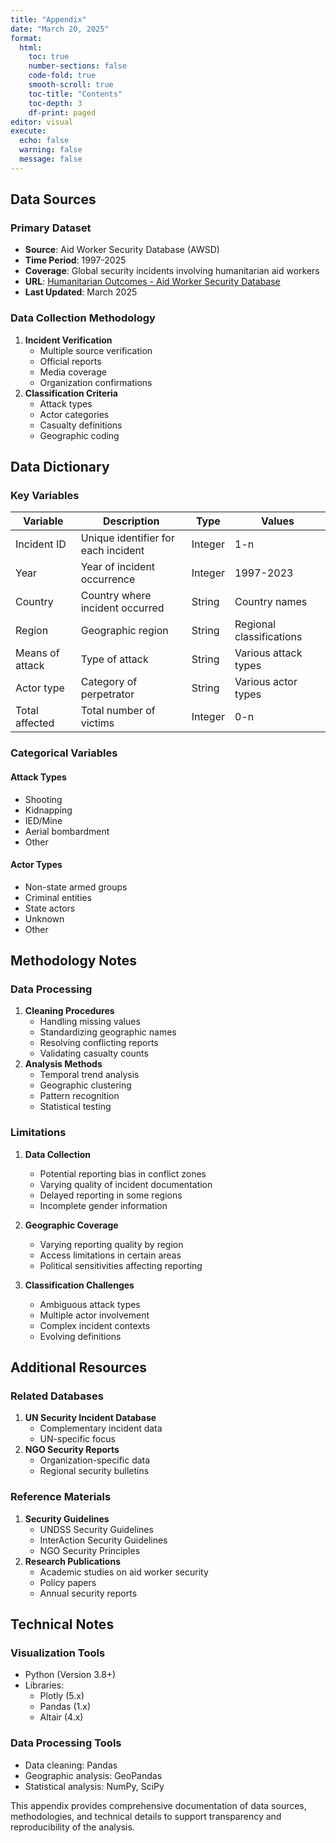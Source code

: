 ```yaml
---
title: "Appendix"
date: "March 20, 2025"
format:
  html: 
    toc: true
    number-sections: false
    code-fold: true
    smooth-scroll: true
    toc-title: "Contents"
    toc-depth: 3
    df-print: paged
editor: visual
execute:
  echo: false
  warning: false
  message: false
---
```



## Data Sources

### Primary Dataset
- **Source**: Aid Worker Security Database (AWSD)
- **Time Period**: 1997-2025
- **Coverage**: Global security incidents involving humanitarian aid workers
- **URL**: [Humanitarian Outcomes - Aid Worker Security Database](https://aidworkersecurity.org/)
- **Last Updated**: March 2025

### Data Collection Methodology

1. **Incident Verification**
   - Multiple source verification
   - Official reports
   - Media coverage
   - Organization confirmations

2. **Classification Criteria**
   - Attack types
   - Actor categories
   - Casualty definitions
   - Geographic coding

## Data Dictionary

### Key Variables
| Variable | Description | Type | Values |
|----------|-------------|------|---------|
| Incident ID | Unique identifier for each incident | Integer | 1-n |
| Year | Year of incident occurrence | Integer | 1997-2023 |
| Country | Country where incident occurred | String | Country names |
| Region | Geographic region | String | Regional classifications |
| Means of attack | Type of attack | String | Various attack types |
| Actor type | Category of perpetrator | String | Various actor types |
| Total affected | Total number of victims | Integer | 0-n |

### Categorical Variables

#### Attack Types

- Shooting
- Kidnapping
- IED/Mine
- Aerial bombardment
- Other

#### Actor Types

- Non-state armed groups
- Criminal entities
- State actors
- Unknown
- Other

## Methodology Notes

### Data Processing

1. **Cleaning Procedures**
   - Handling missing values
   - Standardizing geographic names
   - Resolving conflicting reports
   - Validating casualty counts

2. **Analysis Methods**
   - Temporal trend analysis
   - Geographic clustering
   - Pattern recognition
   - Statistical testing

### Limitations

1. **Data Collection**
   
   - Potential reporting bias in conflict zones
   - Varying quality of incident documentation
   - Delayed reporting in some regions
   - Incomplete gender information

2. **Geographic Coverage**
   
   - Varying reporting quality by region
   - Access limitations in certain areas
   - Political sensitivities affecting reporting

3. **Classification Challenges**
   
   - Ambiguous attack types
   - Multiple actor involvement
   - Complex incident contexts
   - Evolving definitions

## Additional Resources

### Related Databases

1. **UN Security Incident Database**
   - Complementary incident data
   - UN-specific focus

2. **NGO Security Reports**
   - Organization-specific data
   - Regional security bulletins

### Reference Materials

1. **Security Guidelines**
   - UNDSS Security Guidelines
   - InterAction Security Guidelines
   - NGO Security Principles

2. **Research Publications**
   - Academic studies on aid worker security
   - Policy papers
   - Annual security reports

## Technical Notes

### Visualization Tools
- Python (Version 3.8+)
- Libraries:
  - Plotly (5.x)
  - Pandas (1.x)
  - Altair (4.x)

### Data Processing Tools

- Data cleaning: Pandas
- Geographic analysis: GeoPandas
- Statistical analysis: NumPy, SciPy

This appendix provides comprehensive documentation of data sources, methodologies, and technical details to support transparency and reproducibility of the analysis.